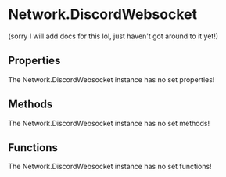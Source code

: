 [//]: # (This file was automatically compiled through the Generator luau code under this repository)
[//]: # (if you want to edit the documentation of discord-luau, please write changes)
[//]: # (to the discord-luau repository itself, we extract the comments from discord-luau and translate)
[//]: # (them into markdown files that Nextra can interpret!)

[//]: # (----- NEXTRA COMPONENTS IMPORT ----- )


[//]: # (----- DOCUMENT HEADER ----- )

# Network.DiscordWebsocket

(sorry I will add docs for this lol, just haven't got around to it yet!)

[//]: # (----- DOCUMENT PROPERTIES ----- )

## Properties

The Network.DiscordWebsocket instance has no set properties!

[//]: # (----- DOCUMENT METHODS ----- )

## Methods

The Network.DiscordWebsocket instance has no set methods!

[//]: # (----- DOCUMENT FUNCTIONS ----- )

## Functions

The Network.DiscordWebsocket instance has no set functions!

